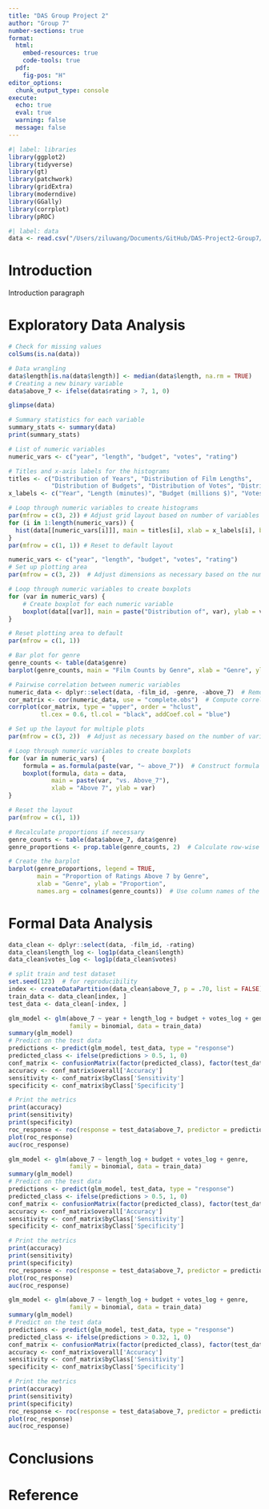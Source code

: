```yaml
---
title: "DAS Group Project 2"
author: "Group 7"
number-sections: true
format: 
  html:
    embed-resources: true
    code-tools: true
  pdf: 
    fig-pos: "H"
editor_options: 
  chunk_output_type: console
execute:
  echo: true
  eval: true
  warning: false
  message: false
---
```


```r
#| label: libraries
library(ggplot2)
library(tidyverse)
library(gt)
library(patchwork)
library(gridExtra)
library(moderndive)
library(GGally)
library(corrplot)
library(pROC)
```

```r
#| label: data
data <- read.csv("/Users/ziluwang/Documents/GitHub/DAS-Project2-Group7/dataset07.csv", na.strings = 'NA')
```

# Introduction {#sec-intro}

Introduction paragraph

# Exploratory Data Analysis {#sec-EDA}

```r
# Check for missing values
colSums(is.na(data))
```

```r
# Data wrangling
data$length[is.na(data$length)] <- median(data$length, na.rm = TRUE)
# Creating a new binary variable
data$above_7 <- ifelse(data$rating > 7, 1, 0)
```

```r
glimpse(data)
```

```r
# Summary statistics for each variable
summary_stats <- summary(data)
print(summary_stats)
```

```r
# List of numeric variables
numeric_vars <- c("year", "length", "budget", "votes", "rating")

# Titles and x-axis labels for the histograms
titles <- c("Distribution of Years", "Distribution of Film Lengths",
            "Distribution of Budgets", "Distribution of Votes", "Distribution of Ratings")
x_labels <- c("Year", "Length (minutes)", "Budget (millions $)", "Votes", "Rating")

# Loop through numeric variables to create histograms
par(mfrow = c(3, 2)) # Adjust grid layout based on number of variables
for (i in 1:length(numeric_vars)) {
  hist(data[[numeric_vars[i]]], main = titles[i], xlab = x_labels[i], border = 'white')
}
par(mfrow = c(1, 1)) # Reset to default layout

```

```r
numeric_vars <- c("year", "length", "budget", "votes", "rating")
# Set up plotting area
par(mfrow = c(3, 2))  # Adjust dimensions as necessary based on the number of variables

# Loop through numeric variables to create boxplots
for (var in numeric_vars) {
    # Create boxplot for each numeric variable
    boxplot(data[[var]], main = paste("Distribution of", var), ylab = var)
}

# Reset plotting area to default
par(mfrow = c(1, 1))
```

```r
# Bar plot for genre
genre_counts <- table(data$genre)
barplot(genre_counts, main = "Film Counts by Genre", xlab = "Genre", ylab = "Count", las = 2)
```

```r
# Pairwise correlation between numeric variables
numeric_data <- dplyr::select(data, -film_id, -genre, -above_7)  # Remove non-numeric and unnecessary columns for correlation
cor_matrix <- cor(numeric_data, use = "complete.obs")  # Compute correlation matrix
corrplot(cor_matrix, type = "upper", order = "hclust", 
         tl.cex = 0.6, tl.col = "black", addCoef.col = "blue") 
```

```r
# Set up the layout for multiple plots
par(mfrow = c(3, 2))  # Adjust as necessary based on the number of variables

# Loop through numeric variables to create boxplots
for (var in numeric_vars) {
    formula = as.formula(paste(var, "~ above_7"))  # Construct formula for plotting
    boxplot(formula, data = data,
            main = paste(var, "vs. Above_7"),
            xlab = "Above 7", ylab = var)
}

# Reset the layout
par(mfrow = c(1, 1))
```

```r
# Recalculate proportions if necessary
genre_counts <- table(data$above_7, data$genre)
genre_proportions <- prop.table(genre_counts, 2)  # Calculate row-wise proportions

# Create the barplot
barplot(genre_proportions, legend = TRUE,
        main = "Proportion of Ratings Above 7 by Genre",
        xlab = "Genre", ylab = "Proportion",
        names.arg = colnames(genre_counts))  # Use column names of the original counts table
```

# Formal Data Analysis {#sec-FDA}
```r
data_clean <- dplyr::select(data, -film_id, -rating)
data_clean$length_log <- log1p(data_clean$length)
data_clean$votes_log <- log1p(data_clean$votes)
```

```r
# split train and test dataset 
set.seed(123)  # for reproducibility
index <- createDataPartition(data_clean$above_7, p = .70, list = FALSE)
train_data <- data_clean[index, ]
test_data <- data_clean[-index, ]
```

```r
glm_model <- glm(above_7 ~ year + length_log + budget + votes_log + genre, 
                 family = binomial, data = train_data)
summary(glm_model)
# Predict on the test data
predictions <- predict(glm_model, test_data, type = "response")
predicted_class <- ifelse(predictions > 0.5, 1, 0)
conf_matrix <- confusionMatrix(factor(predicted_class), factor(test_data$above_7))
accuracy <- conf_matrix$overall['Accuracy']
sensitivity <- conf_matrix$byClass['Sensitivity']
specificity <- conf_matrix$byClass['Specificity']

# Print the metrics
print(accuracy)
print(sensitivity)
print(specificity)
roc_response <- roc(response = test_data$above_7, predictor = predictions)
plot(roc_response)
auc(roc_response)
```

```r
glm_model <- glm(above_7 ~ length_log + budget + votes_log + genre, 
                 family = binomial, data = train_data)
summary(glm_model)
# Predict on the test data
predictions <- predict(glm_model, test_data, type = "response")
predicted_class <- ifelse(predictions > 0.5, 1, 0)
conf_matrix <- confusionMatrix(factor(predicted_class), factor(test_data$above_7))
accuracy <- conf_matrix$overall['Accuracy']
sensitivity <- conf_matrix$byClass['Sensitivity']
specificity <- conf_matrix$byClass['Specificity']

# Print the metrics
print(accuracy)
print(sensitivity)
print(specificity)
roc_response <- roc(response = test_data$above_7, predictor = predictions)
plot(roc_response)
auc(roc_response)
```

```r
glm_model <- glm(above_7 ~ length_log + budget + votes_log + genre, 
                 family = binomial, data = train_data)
summary(glm_model)
# Predict on the test data
predictions <- predict(glm_model, test_data, type = "response")
predicted_class <- ifelse(predictions > 0.32, 1, 0)
conf_matrix <- confusionMatrix(factor(predicted_class), factor(test_data$above_7))
accuracy <- conf_matrix$overall['Accuracy']
sensitivity <- conf_matrix$byClass['Sensitivity']
specificity <- conf_matrix$byClass['Specificity']

# Print the metrics
print(accuracy)
print(sensitivity)
print(specificity)
roc_response <- roc(response = test_data$above_7, predictor = predictions)
plot(roc_response)
auc(roc_response)
```

# Conclusions {#sec-conc}

# Reference {#sec-ref}

